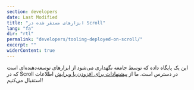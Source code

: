 ```yaml
---
section: developers  
date: Last Modified  
title: "ابزارهای مستقر شده در Scroll"  
lang: "fa"
dir: "rtl"
permalink: "developers/tooling-deployed-on-scroll/"  
excerpt: ""  
widerContent: true  
---
```



این یک پایگاه داده که توسط جامعه نگهداری می‌شود از ابزارهای توسعه‌دهنده‌ای است که در Scroll در دسترس است. ما از [پیشنهادات برای افزودن یا ویرایش](https://github.com/scroll-tech/scroll-documentation?tab=readme-ov-file#tooling-on-scroll) اطلاعات استقبال می‌کنیم!

<Aside type="danger" title="محصولات زیر توسط Scroll آزمایش یا تأیید نشده‌اند"></Aside>

<Tooling>  
</Tooling>